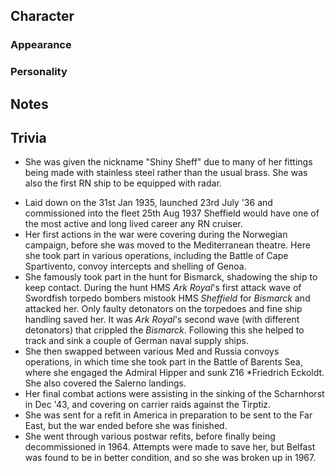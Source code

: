 ==Character==
===Appearance===
===Personality===
==Notes==
==Trivia==

* She was given the nickname "Shiny Sheff" due to many of her fittings being made with stainless steel rather than the usual brass. She was also the first RN ship to be equipped with radar.

* Laid down on the 31st Jan 1935, launched 23rd July '36 and commissioned into the fleet 25th Aug 1937 Sheffield would have one of the most active and long lived career any RN cruiser.
* Her first actions in the war were covering during the Norwegian campaign, before she was moved to the Mediterranean theatre. Here she took part in various operations, including the Battle of Cape Spartivento, convoy intercepts and shelling of Genoa.
* She famously took part in the hunt for Bismarck, shadowing the ship to keep contact. During the hunt HMS ''Ark Royal''<nowiki/>'s first attack wave of Swordfish torpedo bombers mistook HMS ''Sheffield'' for ''Bismarck'' and attacked her. Only faulty detonators on the torpedoes and fine ship handling saved her. It was ''Ark Royal''<nowiki/>'s second wave (with different detonators) that crippled the ''Bismarck''. Following this she helped to track and sink a couple of German naval supply ships.
* She then swapped between various Med and Russia convoys operations, in which time she took part in the Battle of Barents Sea, where she engaged the Admiral Hipper and sunk Z16 *Friedrich Eckoldt. She also covered the Salerno landings.
* Her final combat actions were assisting in the sinking of the Scharnhorst in Dec '43, and covering on carrier raids against the Tirptiz.
* She was sent for a refit in America in preparation to be sent to the Far East, but the war ended before she was finished.
* She went through various postwar refits, before finally being decommissioned in 1964. Attempts were made to save her, but Belfast was found to be in better condition, and so she was broken up in 1967.